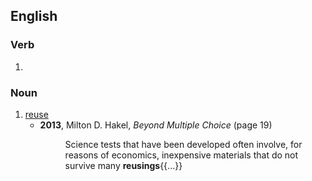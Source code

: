 {{also|re-using}}

==English==

===Verb===
{{head|en|present participle}}

# {{present participle of|reuse|lang=en|nocat=1}}

===Noun===
{{en-noun}}

# [[reuse]]
#* '''2013''', Milton D. Hakel, ''Beyond Multiple Choice'' (page 19)
#*: Science tests that have been developed often involve, for reasons of economics, inexpensive materials that do not survive many '''reusings'''{{...}}